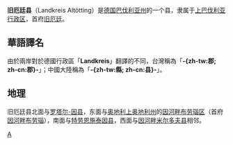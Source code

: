 {{noteTA
|T=zh-tw:舊厄廷郡; zh-cn:旧厄廷县;
|1=zh-tw:舊厄廷; zh-cn:旧厄廷;
|2=zh-tw:邦; zh-cn:联邦州;
|3=zh-tw:邦; zh-cn:州;
|4=zh-tw:郡; zh-cn:县;
|5=zh-tw:公里; zh-cn:千米;
}}
{{德国县级行政单位
| 县徽图 = Image:DEU Landkreis Altötting COA.svg
| 在德国内的位置图 = Image:Locator map AÖ in Germany.svg
| 所属联邦州 = 巴伐利亚州
| 所属行政区 = 上巴伐利亚行政区
| 首府 = 旧厄廷
| 面积 = 569.35
| 人口 = 108,485
| 统计时间 = 2015年12月31日
| 人口密度 = 191
| 汽车牌号 = AÖ
| 下设城镇 = 4个市、20个镇
| 政府地址 = Bahnhofstr. 38<br/>84503 Altötting
| 政府网站 = www.landkreis-altoetting.de
| 在州内的位置图 = Image:Bavaria aoe.png
|}}

'''旧厄廷县'''（Landkreis Altötting）是[[德国|德国]][[巴伐利亚州|巴伐利亚州]]的一个县，隶属于[[上巴伐利亚行政区|上巴伐利亚行政区]]，首府[[旧厄廷|旧厄廷]]。

== 華語譯名 ==
由於兩岸對於德國行政區「'''Landkreis'''」翻譯的不同，台灣稱為「'''-{zh-tw:郡; zh-cn:郡}-'''」；中國大陸稱為「'''-{zh-tw:縣; zh-cn:县}-'''」。

== 地理 ==
旧厄廷县北面与[[罗塔尔-因县|罗塔尔-因县]]，东面与[[奥地利|奥地利]][[上奥地利州|上奥地利州]]的[[因河畔布劳瑙区|因河畔布劳瑙区]]（首府[[因河畔布劳瑙|因河畔布劳瑙]]），南面与[[特劳恩施泰因县|特劳恩施泰因县]]，西面与[[因河畔米尔多夫县|因河畔米尔多夫县]]相邻。

{{巴伐利亚州行政区划}}
{{Authority control}}

[[Category:巴伐利亚州行政区划|A]]